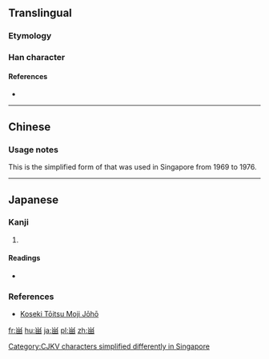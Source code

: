 {{also|甾|𬎿}}

==Translingual==

===Etymology===
{{rfe|lang=mul|fire-field?}}

===Han character===
{{Han char|rn=102|rad=田|as=03|sn=8|four=|canj=火田 (FW), X火田 (XFW)}}

====References====
* {{Han ref|kx=0760.031|dkj=21760|hdz=42531.011|uh=7544|ud=30020}}

----

==Chinese==
{{zh-see|留}}

===Usage notes===
This is the simplified form of {{l|zh|留}} that was used in Singapore from 1969 to 1976.

[[Category:CJKV characters simplified differently in Singapore]]

----

==Japanese==

===Kanji===
{{ja-kanji|grade=|rs=田03}}

# {{alternative form of|留|lang=ja}}

====Readings====
* {{ja-readings|goon=[[る]] (ru)|kanon=[[りゅう]] (ryū)|kun=[[とめる]] (tomeru), [[とどまる]] (todomaru)|nanori=}}

===References===
* [http://kosekimoji.moj.go.jp/kosekimojidb/mjko/PeopleList/EXECUTE?ihid_clickedButtonName=iimag_Moji&ihid_SelectedKskMjBng=244000&ihid_SearchCount=0 Koseki Tōitsu Moji Jōhō]

[[fr:畄]]
[[hu:畄]]
[[ja:畄]]
[[pl:畄]]
[[zh:畄]]